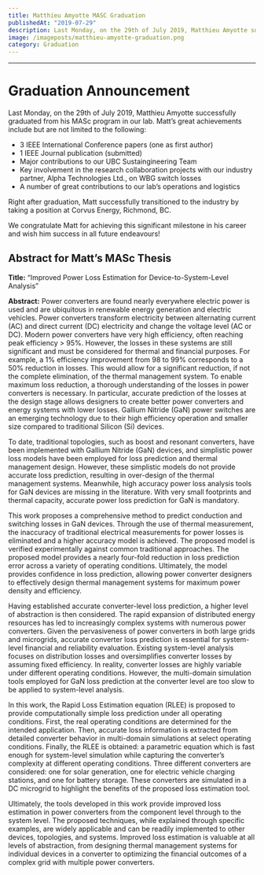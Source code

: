 ```yaml
---
title: Matthieu Amyotte MASC Graduation
publishedAt: "2019-07-29"
description: Last Monday, on the 29th of July 2019, Matthieu Amyotte successfully graduated from his MASc program in our lab. Matt’s great achievements include but are not limited to the following
image: /imageposts/matthieu-amyotte-graduation.png
category: Graduation
---
```

---

# Graduation Announcement

Last Monday, on the 29th of July 2019, Matthieu Amyotte successfully graduated from his MASc program in our lab. Matt’s great achievements include but are not limited to the following:

- 3 IEEE International Conference papers (one as first author)
- 1 IEEE Journal publication (submitted)
- Major contributions to our UBC Sustaingineering Team
- Key involvement in the research collaboration projects with our industry partner, Alpha Technologies Ltd., on WBG switch losses
- A number of great contributions to our lab’s operations and logistics

Right after graduation, Matt successfully transitioned to the industry by taking a position at Corvus Energy, Richmond, BC.

We congratulate Matt for achieving this significant milestone in his career and wish him success in all future endeavours!

## Abstract for Matt’s MASc Thesis

**Title:** “Improved Power Loss Estimation for Device-to-System-Level Analysis”

**Abstract:** Power converters are found nearly everywhere electric power is used and are ubiquitous in renewable energy generation and electric vehicles. Power converters transform electricity between alternating current (AC) and direct current (DC) electricity and change the voltage level (AC or DC). Modern power converters have very high efficiency, often reaching peak efficiency > 95%. However, the losses in these systems are still significant and must be considered for thermal and financial purposes. For example, a 1% efficiency improvement from 98 to 99% corresponds to a 50% reduction in losses. This would allow for a significant reduction, if not the complete elimination, of the thermal management system. To enable maximum loss reduction, a thorough understanding of the losses in power converters is necessary. In particular, accurate prediction of the losses at the design stage allows designers to create better power converters and energy systems with lower losses. Gallium Nitride (GaN) power switches are an emerging technology due to their high efficiency operation and smaller size compared to traditional Silicon (Si) devices.

To date, traditional topologies, such as boost and resonant converters, have been implemented with Gallium Nitride (GaN) devices, and simplistic power loss models have been employed for loss prediction and thermal management design. However, these simplistic models do not provide accurate loss prediction, resulting in over-design of the thermal management systems. Meanwhile, high accuracy power loss analysis tools for GaN devices are missing in the literature. With very small footprints and thermal capacity, accurate power loss prediction for GaN is mandatory.

This work proposes a comprehensive method to predict conduction and switching losses in GaN devices. Through the use of thermal measurement, the inaccuracy of traditional electrical measurements for power losses is eliminated and a higher accuracy model is achieved. The proposed model is verified experimentally against common traditional approaches. The proposed model provides a nearly four-fold reduction in loss prediction error across a variety of operating conditions. Ultimately, the model provides confidence in loss prediction, allowing power converter designers to effectively design thermal management systems for maximum power density and efficiency.

Having established accurate converter-level loss prediction, a higher level of abstraction is then considered. The rapid expansion of distributed energy resources has led to increasingly complex systems with numerous power converters. Given the pervasiveness of power converters in both large grids and microgrids, accurate converter loss prediction is essential for system-level financial and reliability evaluation. Existing system-level analysis focuses on distribution losses and oversimplifies converter losses by assuming fixed efficiency. In reality, converter losses are highly variable under different operating conditions. However, the multi-domain simulation tools employed for GaN loss prediction at the converter level are too slow to be applied to system-level analysis.

In this work, the Rapid Loss Estimation equation (RLEE) is proposed to provide computationally simple loss prediction under all operating conditions. First, the real operating conditions are determined for the intended application. Then, accurate loss information is extracted from detailed converter behavior in multi-domain simulations at select operating conditions. Finally, the RLEE is obtained: a parametric equation which is fast enough for system-level simulation while capturing the converter’s complexity at different operating conditions. Three different converters are considered: one for solar generation, one for electric vehicle charging stations, and one for battery storage. These converters are simulated in a DC microgrid to highlight the benefits of the proposed loss estimation tool.

Ultimately, the tools developed in this work provide improved loss estimation in power converters from the component level through to the system level. The proposed techniques, while explained through specific examples, are widely applicable and can be readily implemented to other devices, topologies, and systems. Improved loss estimation is valuable at all levels of abstraction, from designing thermal management systems for individual devices in a converter to optimizing the financial outcomes of a complex grid with multiple power converters.
